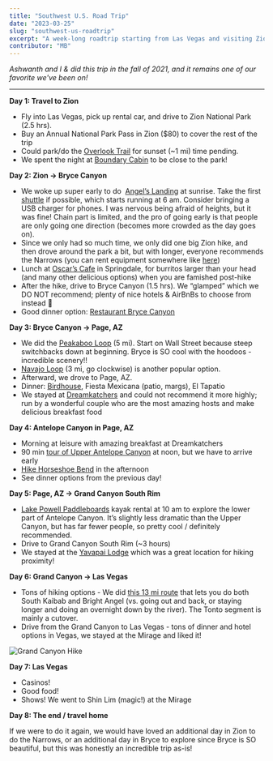 ```yaml
---
title: "Southwest U.S. Road Trip"
date: "2023-03-25"
slug: "southwest-us-roadtrip"
excerpt: "A week-long roadtrip starting from Las Vegas and visiting Zion, Bryce, and the Grand Canyon."
contributor: "MB"
---
```


_Ashwanth and I & did this trip in the fall of 2021, and it remains one of our favorite we've been on!_

***

**Day 1: Travel to Zion**

- Fly into Las Vegas, pick up rental car, and drive to Zion National Park (2.5 hrs).
- Buy an Annual National Park Pass in Zion ($80) to cover the rest of the trip
- Could park/do the [Overlook Trail](https://www.alltrails.com/trail/us/utah/canyon-overlook-trail) for sunset (~1 mi) time pending.
- We spent the night at [Boundary Cabin](https://www.airbnb.com/rooms/44211826?adults=2&check_in=2021-10-17&check_out=2021-10-18&federated_search_id=0c07019b-e4ae-4f15-86b8-ffdf300e3d37&source_impression_id=p3_1626042670_5I5qHqXrV%2F2SsRC2&guests=1) to be close to the park!

**Day 2: Zion → Bryce Canyon**

- We woke up super early to do  [Angel’s Landing](https://www.alltrails.com/trail/us/utah/angels-landing-trail) at sunrise. Take the first [shuttle](https://www.nps.gov/zion/planyourvisit/zion-canyon-shuttle-system.htm) if possible, which starts running at 6 am. Consider bringing a USB charger for phones. I was nervous being afraid of heights, but it was fine! Chain part is limited, and the pro of going early is that people are only going one direction (becomes more crowded as the day goes on).
- Since we only had so much time, we only did one big Zion hike, and then drove around the park a bit, but with longer, everyone recommends the Narrows (you can rent equipment somewhere like [here](https://www.zionguru.com/narrows-rental-equipment))
- Lunch at [Oscar’s Cafe](https://oscarscafe.com/) in Springdale, for burritos larger than your head (and many other delicious options) when you are famished post-hike
- After the hike, drive to Bryce Canyon (1.5 hrs). We “glamped” which we DO NOT recommend; plenty of nice hotels & AirBnBs to choose from instead 🙂
- Good dinner option: [Restaurant Bryce Canyon](https://brycecanyonrestaurant.com/)

**Day 3: Bryce Canyon → Page, AZ**

- We did the [Peakaboo Loop](https://www.alltrails.com/trail/us/utah/peek-a-boo-loop-trail) (5 mi). Start on Wall Street because steep switchbacks down at beginning. Bryce is SO cool with the hoodoos - incredible scenery!!
- [Navajo Loop](https://www.alltrails.com/trail/us/utah/navajo-loop-and-queens-garden-trail?ref=result-card) (3 mi, go clockwise) is another popular option.
- Afterward, we drove to Page, AZ.
- Dinner: [Birdhouse](https://www.birdhouseaz.com/), Fiesta Mexicana (patio, margs), El Tapatio
- We stayed at [Dreamkatchers](https://resnexus.com/resnexus/reservations/book/4B8D9F8B-EAEF-4AF8-8DCD-2F1BBEB2E41D) and could not recommend it more highly; run by a wonderful couple who are the most amazing hosts and make delicious breakfast food

**Day 4: Antelope Canyon in Page, AZ**

- Morning at leisure with amazing breakfast at Dreamkatchers
- 90 min [tour of Upper Antelope Canyon](https://www.antelopecanyon.com/upper-antelope-canyon-tour/) at noon, but we have to arrive early
- [Hike Horseshoe Bend](https://www.alltrails.com/trail/us/arizona/horseshoe-bend-trail) in the afternoon
- See dinner options from the previous day!

**Day 5: Page, AZ → Grand Canyon South Rim**

- [Lake Powell Paddleboards](https://lakepowellpaddleboards.com/) kayak rental at 10 am to explore the lower part of Antelope Canyon. It’s slightly less dramatic than the Upper Canyon, but has far fewer people, so pretty cool / definitely recommended.
- Drive to Grand Canyon South Rim (~3 hours)
- We stayed at the [Yavapai Lodge](https://www.visitgrandcanyon.com/yavapai-lodge) which was a great location for hiking proximity!

**Day 6: Grand Canyon → Las Vegas**

- Tons of hiking options - We did [this 13 mi route](https://www.alltrails.com/explore/trail/us/arizona/south-kaibab-tonto-and-bright-angel-trail) that lets you do both South Kaibab and Bright Angel (vs. going out and back, or staying longer and doing an overnight down by the river). The Tonto segment is mainly a cutover.
- Drive from the Grand Canyon to Las Vegas - tons of dinner and hotel options in Vegas, we stayed at the Mirage and liked it!

![Grand Canyon Hike](../grand-canyon-png.png)

**Day 7: Las Vegas**

- Casinos!
- Good food!
- Shows! We went to Shin Lim (magic!) at the Mirage

**Day 8: The end / travel home**

If we were to do it again, we would have loved an additional day in Zion to do the Narrows, or an additional day in Bryce to explore since Bryce is SO beautiful, but this was honestly an incredible trip as-is!


